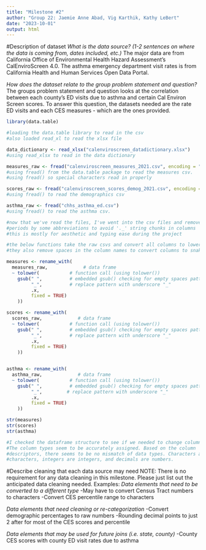 ```yaml
---
title: "Milestone #2"
author: "Group 22: Jaemie Anne Abad, Vig Karthik, Kathy LeBert"
date: "2023-10-01"
output: html
---
```



#Description of dataset
*What is the data source? (1-2 sentences on where the data is coming from, dates included, etc.)*
The major data are from California Office of Environmental Health Hazard Assessment's CalEnviroScreen 4.0. 
The asthma emergency department visit rates is from California Health and Human Services Open Data Portal.


*How does the dataset relate to the group problem statement and question?*
The groups problem statement and question looks at the correlation between each county's ED visits due to asthma and certain Cal Environ Screen scores. To answer this question, the datasets needed are the rate ED visits and each CES measures - which are the ones provided. 


```r
library(data.table)

#loading the data.table library to read in the csv
#also loaded read_xl to read the xlsx file

data_dictionary <- read_xlsx("calenviroscreen_datadictionary.xlsx")
#using read_xlsx to read in the data dictionary

measures_raw <- fread("calenviroscreen_measures_2021.csv", encoding = "UTF-8")
#using fread() from the data.table package to read the measures csv.
#using fread() so special characters read in properly

scores_raw <- fread("calenviroscreen_scores_demog_2021.csv", encoding = "UTF-8")
#using fread() to read the demographics csv

asthma_raw <- fread("chhs_asthma_ed.csv")
#using fread() to read the asthma csv.

#now that we've read the files, I've went into the csv files and removed 
#periods by some abbreviations to avoid '._' string chunks in columns
#this is mostly for aesthetic and typing ease during the project

#the below functions take the raw csvs and convert all columns to lowercase
#they also remove spaces in the column names to convert columns to snakecase

measures <- rename_with(
  measures_raw,             # data frame
  ~ tolower(           # function call (using tolower())
    gsub(" ",          # embedded gsub() checking for empty spaces pattern " "
         "_",          # replace pattern with underscore "_"         
         .x,           
         fixed = TRUE) 
    ))

scores <- rename_with(
  scores_raw,             # data frame
  ~ tolower(           # function call (using tolower())
    gsub(" ",          # embedded gsub() checking for empty spaces pattern " "
         "_",          # replace pattern with underscore "_"         
         .x,           
         fixed = TRUE) 
    ))


asthma <- rename_with(
  asthma_raw,             # data frame
  ~ tolower(           # function call (using tolower())
    gsub(" ",          # embedded gsub() checking for empty spaces pattern " "
         "_",         # replace pattern with underscore "_"          
         .x,           
         fixed = TRUE) 
    ))

str(measures)
str(scores)
str(asthma)

#I checked the dataframe structure to see if we needed to change column types.
#The column types seem to be accurately assigned. Based on the column
#descriptors, there seems to be no mismatch of data types. Characters are
#characters, integers are integers, and decimals are numbers.

```



#Describe cleaning that each data source may need
NOTE: There is no requirement for any data cleaning in this milestone. Please just list out the anticipated data cleaning needed. 
Examples:
*Data elements that need to be converted to a different type*
-May have to convert Census Tract numbers to characters
-Convert CES percentile range to characters


*Data elements that need cleaning or re-categorization*
-Convert demographic percentages to raw numbers
-Rounding decimal points to just 2 after for most of the CES scores and percentile


*Data elements that may be used for future joins (i.e. state, county)*
-County CES scores with county ED visit rates due to asthma
